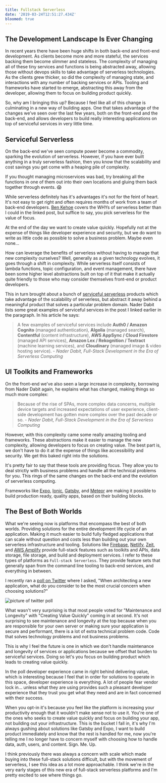 ```yaml
---
title: Fullstack Serverless
date: '2019-03-24T12:51:27.434Z'
bloomed: true
---
```


## The Development Landscape Is Ever Changing

In recent years there have been huge shifts in both back-end and front-end development. As clients become more and more stateful, the services backing them become slimmer and stateless. The complexity of managing all of these tiny services and functions is being abstracted away, allowing those without devops skills to take advantage of serverless technologies. As the clients grew thicker, so did the complexity of managing state, and interactions with any number of backing services or APIs. Tooling and frameworks have started to emerge, abstracting this away from the developer, allowing them to focus on building product quickly.

So, why am I bringing this up? Because I feel like all of this change is culminating in a new way of building apps. One that takes advantage of the changes we’ve seen over the last few years, both on the front-end and the back-end, and allows developers to build really interesting applications on top of serviceful services in very little time.

## Serviceful Serverless

On the back-end we've seen compute power become a commodity, sparking the evolution of serverless. However, if you have ever built anything in a truly serverless fashion, then you know that the scalability and cost savings you get come with a heaping pile of complexity.

If you thought managing microservices was bad, try breaking all the functions in one of them out into their own locations and gluing them back together through events. 😱

While serverless definitely has it's advantages it's not for the feint of heart. It's not easy to get right and often requires months of work from a team of back-end developers. [Ben Kehoe](https://read.acloud.guru/serverless-is-a-state-of-mind-717ef2088b42) covers the WHYs of serverless better than I could in the linked post, but suffice to say, you pick serverless for the value of focus.

At the end of the day we want to create value quickly. Hopefully not at the expense of things like developer experience and security, but we do want to write as little code as possible to solve a business problem. Maybe even none...

How can leverage the benefits of serverless without having to manage that new complexity ourselves? Well, generally as a given technology evolves, it goes through a shift in complexity. While serverless itself consists of lambda functions, topic configuration, and event management, there have been some higher level abstractions built on top of it that make it actually quite friendly to those who may consider themselves front-end or product developers.

This in turn brought about a bunch of [serviceful serverless](https://medium.com/@dabit3/full-stack-development-in-the-era-of-serverless-computing-c1e49bba8580) products which take advantage of the scalability of serverless, but abstract it away behind a meaningful product that solves a particular problem domain. Nader Dabit lists some great examples of serviceful services in the post I linked earlier in the paragraph. In his article he says:

> A few examples of serviceful services include **Auth0 / Amazon Cognito** (managed authentication), **Algolia** (managed search), **Contentful** (content infrastructure), **AWS AppSync / Cloud Firestore** (managed API services), **Amazon Lex / Rekognition / Textract** (machine learning services), and **Cloudinary** (managed image & video hosting service). - _Nader Dabit, Full-Stack Development in the Era of Serverless Computing_

## UI Toolkits and Frameworks

On the front-end we've also seen a large increase in complexity, borrowing from Nader Dabit again, he explains what has changed, making things so much more complex:

> Because of the rise of SPAs, more complex data concerns, multiple device targets and increased expectations of user experience, client-side development has gotten more complex over the past decade or so. - _Nader Dabit, Full-Stack Development in the Era of Serverless Computing_

However, with this complexity came some really amazing tooling and frameworks. These abstractions make it easier to manage the new complexity, allowing developers to focus on creating value. The best part is, we don't have to do it at the expense of things like accessibility and security. We get this baked right into the solutions.

It's pretty fair to say that these tools are providing focus. They allow you to deal strictly with business problems and handle all the technical problems for you. This rings of the same changes on the back-end and the evolution of serverless computing.

Frameworks like [Expo](https://expo.io/), [Ionic](https://ionicframework.com/), [Gatsby](https://www.gatsbyjs.org/), and [Meteor](https://www.meteor.com/) are making it possible to build production ready, quality apps, based on their building blocks.

## The Best of Both Worlds

What we're seeing now is platforms that encompass the best of both worlds. Providing solutions for the entire development life cycle of an application. Making it much easier to build fully fledged applications that can scale without question and costs less than building out your own serverless infrastructure and tooling. Solutions like [Firebase](), [Netlify](), [Zeit](), and [AWS Amplify]() provide full-stack features such as toolkits and APIs, data storage, file storage, and build and deployment services. I refer to these types of platforms as `Full-stack Serverless`. They provide feature sets that generally span from the command line tooling to back-end services, and everything in between.

I recently ran a [poll on Twitter](https://twitter.com/kurtkemple/status/1109126793938767872) where I asked, "When architecting a new application, what do you consider to be the most crucial concern when choosing solutions?"

![picture of twitter poll](./twitter-poll.png)

What wasn't very surprising is that most people voted for "Maintenance and Longevity" with "Creating Value Quickly" coming in at second. It's not surprising to see maintenance and longevity at the top because when you are responsible for your own server or making sure your application is secure and performant, there is a lot of extra technical problem code. Code that solves technology problems and not business problems.

This is why I feel the future is one in which we don't handle maintenance and longevity of services or applications because we offset that burden to serviceful services. Doing so let's you focus on building product which leads to creating value quickly.

In the poll developer experience came in right behind delivering value, which is interesting because I feel that in order for solutions to operate in this space, developer experience is everything. A lot of people fear vendor lock in... unless what they are using provides such a pleasant developer experience that they trust you get what they need and are in fact concerned with their success.

When you opt-in it's because you feel like the platform is increasing your productivity enough that it wouldn't make sense not to use it. You're one of the ones who seeks to create value quickly and focus on building your app, not building out your infrastructure. This is the bucket I fall in, it's why I'm always gushing about solutions like Gatsby and Expo, I want to build product immediately and know that the rest is handled for me, now you're telling me I no longer have to concern myself with choosing how to handle data, auth, users, and content. Sign. Me. Up.

I think previously there was always a concern with scale which made buying into these full-stack solutions difficult, but with the movement of serverless, I see this idea as a lot more approachable. I think we're in the very early stages of this new era of full-stack serverless platforms and I'm pretty excited to see where things go.
